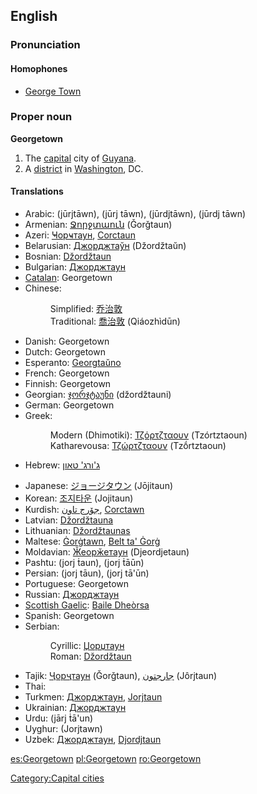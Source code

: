 {{wikipedia}}
{{see|George Town}}

==English==

===Pronunciation===

====Homophones====
*[[George Town]]

===Proper noun===
'''Georgetown'''

# The [[capital]] city of [[Guyana]].
# A [[district]] in [[Washington]], DC.

====Translations====
{{trans-top|capital of Guyana}}
*Arabic: {{Arab|[[جورجتاون]]}} (jūrjtāwn), {{Arab|[[جورج تاون]]}} (jūrj tāwn), {{Arab|[[جوردجتاون]]}} (jūrdjtāwn), {{Arab|[[جوردج تاون]]}} (jūrdj tāwn)
*Armenian: [[Ջորջտաուն]] (Ǧorǧtaun)
*Azeri: [[Ҹорҹтаун]], [[Corctaun]]
*Belarusian: [[Джорджтаўн]] (Džordžtaŭn)
*Bosnian: [[Džordžtaun#Bosnian|Džordžtaun]] {{m}}
*Bulgarian: [[Джорджтаун]]
*[[Catalan]]: Georgetown
*Chinese:
*:Simplified: [[乔治敦]]
*:Traditional: [[喬治敦]] (Qiáozhìdūn)
*Danish: Georgetown
*Dutch: Georgetown
*Esperanto: [[Georgtaŭno]]
*French: Georgetown
*Finnish: Georgetown
*Georgian: [[ჯორჯტაუნი]] (džordžtauni)
*German: Georgetown
*Greek:
*:Modern (Dhimotiki): [[Τζόρτζταουν]] (Tzórtztaoun)
*:Katharevousa: [[Τζώρτζταουν]] (Tzṓrtztaoun)
*Hebrew: [[ג'ורג' טאון]]
{{trans-mid}}
*Japanese: [[ジョージタウン]] (Jōjitaun)
*Korean: [[조지타운]] (Jojitaun)
*Kurdish: [[جۆرج تاون]], [[Corctawn]]
*Latvian: [[Džordžtauna]]
*Lithuanian: [[Džordžtaunas]]
*Maltese: [[Ġorġtawn]], [[Belt ta' Ġorġ]]
*Moldavian: [[Ӂеорӂетаун]] (Djeordjetaun)
*Pashtu: {{PAchar|[[جورج ټون]]}} (jorj ṫaun), {{PAchar|[[جورج ټاون]]}} (jorj ṫāūn)
*Persian: {{fa-Arab|[[جورج تاون]]}} (jorj tāun), {{fa-Arab|[[جورج تائون]]}} (jorj tā'ūn)
*Portuguese: Georgetown
*Russian: [[Джорджтаун]]
*[[Scottish Gaelic]]: [[Baile Dheòrsa]]
*Spanish: Georgetown
*Serbian:
*:Cyrillic: [[Џорџтаун#Serbian|Џорџтаун]] {{m}}
*:Roman: [[Džordžtaun#Serbian|Džordžtaun]] {{m}}
*Tajik: [[Ҷорҷтаун]] (Ǧorǧtaun), [[جارجتون]] (Jôrjtaun)
*Thai: {{Thai|[[จอร์จทาวน์]]}}
*Turkmen: [[Джорджтаун]], [[Jorjtaun]]
*Ukrainian: [[Джорджтаун]]
*Urdu: {{ur-Arab|[[جارج ٹاؤن]]}} (jārj ṫā'un)
*Uyghur: {{ug-Arab|[[جورجتاۋن]]}} (Jorjtawn)
*Uzbek: [[Джорджтаун]], [[Djordjtaun]]
{{trans-bottom}}

{{trans-top|district of Washington, DC}}
{{trans-mid}}
{{trans-bottom}}

[[Category:Capital cities]]

[[es:Georgetown]]
[[pl:Georgetown]]
[[ro:Georgetown]]